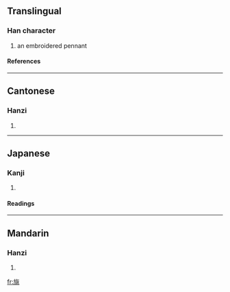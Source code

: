 ==Translingual==
===Han character===
{{Han char|rn=70|rad=方|as=08|sn=12|four=0821<sub>3</sub>|canj=卜尸人中人 (YSOLO)}}
# an embroidered pennant
====References====
{{Han ref|kx=0484.120|dkj=13668|dj=0846.100|hdz=32183.010|uh=65D0|ud=26064|bh=D97D|bd=55677}}
----
==Cantonese==
===Hanzi===
{{yue-hanzi|jyut=|y=jiu6}}
# {{defn|Cantonese}}
----
==Japanese==
===Kanji===
{{ja-kanji|grade=|rs=方08}}
# {{defn|Japanese}} 
====Readings====
{{ja-readings|on=[[ちょう]] (chō), [[じょう]] (jō)|kun=}}
----
==Mandarin==
===Hanzi===
{{cmn-hanzi|pin=[[kuài]] ([[kuai4]]), [[zhào]] ([[zhao4]])|wg=k'uai<sup>4</sup>, chao<sup>4</sup>}}
# {{defn|Mandarin}}

[[fr:旐]]